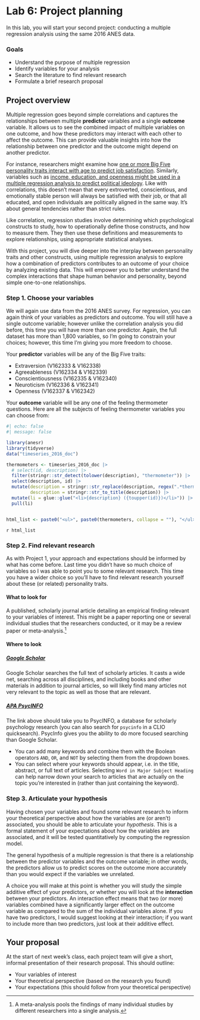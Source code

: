# Lab 6: Project planning {.unnumbered}

In this lab, you will start your second project: conducting a multiple regression analysis using the same 2016 ANES data.

### Goals

- Understand the purpose of multiple regression
- Identify variables for your analysis
- Search the literature to find relevant research
- Formulate a brief research proposal


## Project overview

Multiple regression goes beyond simple correlations and captures the relationships between multiple __predictor__ variables and a single __outcome__ variable. It allows us to see the combined impact of multiple variables on one outcome, and how these predictors may interact with each other to affect the outcome. This can provide valuable insights into how the relationship between one predictor and the outcome might depend on another predictor.

For instance, researchers might examine how [one or more Big Five personality traits interact with age to predict job satisfaction](https://journals.sagepub.com/doi/pdf/10.1177/0306307016687990). Similarly, variables such as [income, education, and openness might be used in a multiple regression analysis to predict political ideology](https://www.annualreviews.org/doi/10.1146/annurev-polisci-051010-111659). Like with correlations, this doesn't mean that every extroverted, conscientious, and emotionally stable person will always be satisfied with their job, or that all educated, and open individuals are politically aligned in the same way. It's about general tendencies rather than strict rules. 

Like correlation, regression studies involve determining which psychological constructs to study, how to operationally define those constructs, and how to measure them. They then use these definitions and measurements to explore relationships, using appropriate statistical analyses.

With this project, you will dive deeper into the interplay between personality traits and other constructs, using multiple regression analysis to explore how a combination of predictors contributes to an outcome of your choice by analyzing existing data. This will empower you to better understand the complex interactions that shape human behavior and personality, beyond simple one-to-one relationships.


### Step 1. Choose your variables

We will again use data from the 2016 ANES survey. For regression, you can again think of your variables as predictors and outcome. You will still have a single outcome variable; however unlike the correlation analysis you did before, this time you will have more than one predictor. Again, the full dataset has more than 1,800 variables, so I'm going to constrain your choices; however, this time I'm giving you more freedom to choose.

Your __predictor__ variables will be any of the Big Five traits:

- Extraversion (V162333 & V162338)
- Agreeableness (V162334 & V162339)
- Conscientiousness (V162335 & V162340)
- Neuroticism (V162336 & V162341)
- Openness (V162337 & V162342)


Your __outcome__ variable will be any one of the feeling thermometer questions. Here are all the subjects of feeling thermometer variables you can choose from:

```r
#| echo: false
#| message: false

library(anesr)
library(tidyverse)
data("timeseries_2016_doc")

thermometers <- timeseries_2016_doc |> 
  # select(id, description) |> 
  filter(stringr::str_detect(tolower(description), "thermometer")) |> 
  select(description, id) |> 
  mutate(description = stringr::str_replace(description, regex(".*thermometer: ", ignore_case = TRUE), ""),
         description = stringr::str_to_title(description)) |> 
  mutate(li = glue::glue("<li>{description} ({toupper(id)})</li>")) |> 
  pull(li)


html_list <- paste0("<ul>", paste0(thermometers, collapse = ""), "</ul>")
```

`r html_list`



### Step 2. Find relevant research

As with Project 1, your approach and expectations should be informed by what has come before. Last time you didn't have so much choice of variables so I was able to point you to some relevant research. This time you have a wider choice so you'll have to find relevant research yourself about these (or related) personality traits.

#### What to look for

A published, scholarly journal article detailing an empirical finding relevant to your variables of interest. This might be a paper reporting one or several individual studies that the researchers conducted, or it may be a review paper or meta-analysis.^[A meta-analysis pools the findings of many individual studies by different researchers into a single analysis.]

#### Where to look

##### [Google Scholar](https://scholar.google.com)

Google Scholar searches the full text of scholarly articles. It casts a wide net, searching across all disciplines, and including books and other materials in addition to journal articles, so will likely find many articles not very relevant to the topic as well as those that are relevant.

##### [APA PsycINFO](http://www.columbia.edu/cgi-bin/cul/resolve?ALD2284)

The link above should take you to PsycINFO, a database for scholarly psychology research (you can also search for `psycinfo` in a CLIO quicksearch). PsycInfo gives you the ability to do more focused searching than Google Scholar.

-   You can add many keywords and combine them with the Boolean operators `AND`, `OR`, and `NOT` by selecting them from the dropdown boxes.
-   You can select where your keywords should appear, i.e. in the title, abstract, or full text of articles. Selecting `Word in Major Subject Heading` can help narrow down your search to articles that are actually on the topic you're interested in (rather than just containing the keyword).


### Step 3. Articulate your hypothesis

Having chosen your variables and found some relevant research to inform your theoretical perspective about how the variables are (or aren't) associated, you should be able to articulate your *hypothesis*. This is a formal statement of your expectations about how the variables are associated, and it will be tested quantitatively by computing the regression model.

The general hypothesis of a multiple regression is that there is a relationship between the predictor variables and the outcome variable; in other words, the predictors allow us to predict scores on the outcome more accurately than you would expect if the variables we unrelated.

A choice you will make at this point is whether you will study the simple additive effect of your predictors, or whether you will look at the __interaction__ between your predictors. An interaction effect means that two (or more) variables combined have a significantly larger effect on the outcome variable as compared to the sum of the individual variables alone. If you have two predictors, I would suggest looking at their interaction; if you want to include more than two predictors, just look at their additive effect.



## Your proposal

At the start of next week's class, each project team will give a short, informal presentation of their research proposal. This should outline:

-   Your variables of interest
-   Your theoretical perspective (based on the research you found)
-   Your expectations (this should follow from your theoretical perspective)
